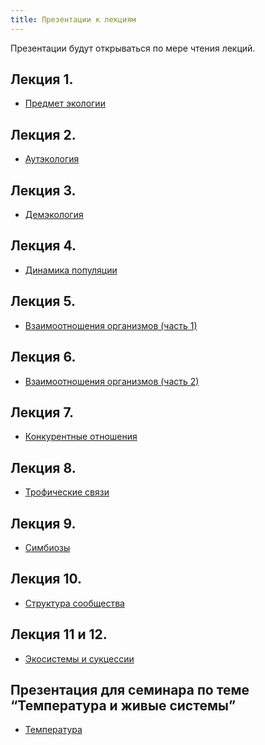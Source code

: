 ```yaml
---
title: Презентации к лекциям
---
```


Презентации будут открываться по мере чтения лекций.

<!-- ## Введение -->

<!-- - [Правила игры](Presentations/Lecture Introduction.pdf) -->

## Лекция 1.

- [Предмет экологии](Presentations//Lecture 1 2019 Предмет экологии .pdf)

## Лекция 2.

- [Аутэкология](Presentations//Lecture 2 2019 Аутэкология .pdf)


## Лекция 3.

- [Демэкология](Presentations//Lecture 3 Демэкология.pdf)


## Лекция 4.

- [Динамика популяции](Presentations//Lecture 4 Динамика популяции.pdf)


## Лекция 5.

- [Взаимоотношения организмов (часть 1)](Presentations//Lecture 5 Взаимоотношения часть 1.pdf)


## Лекция 6.

- [Взаимоотношения организмов (часть 2)](Presentations//Lecture 6 Взаимоотношения часть 2.pdf)

## Лекция 7.

- [Конкурентные отношения](Presentations//Lecture 7 Конкуренция.pdf)


## Лекция 8.

- [Трофические связи](Presentations//Lecture 8 Трофические отношения.pdf)



## Лекция 9.

- [Симбиозы](Presentations//Lecture 9 Симбиозы.pdf)



## Лекция 10.

- [Структура сообщества](Presentations//Lecture 10 Структура сообщества.pdf)


## Лекция 11 и 12.

- [Экосистемы и сукцессии](Presentations//Lecture 11 Экосистема19.pdf)


<!-- - [Экосистемы хорологические единицы](Presentations//Lecture 13 Экосистемы хорологические единицы.pdf) -->


## Презентация для семинара по теме "Температура и живые системы"

- [Температура](Presentations//Temperature living systems.pdf)



